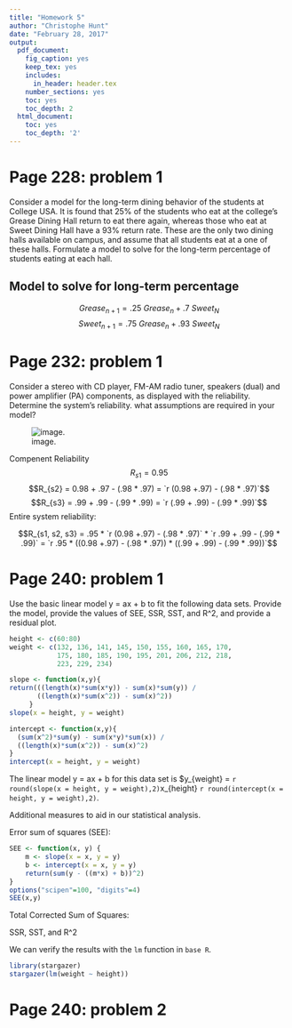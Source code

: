 ```yaml
---
title: "Homework 5"
author: "Christophe Hunt"
date: "February 28, 2017"
output:
  pdf_document:
    fig_caption: yes
    keep_tex: yes
    includes:
      in_header: header.tex
    number_sections: yes
    toc: yes
    toc_depth: 2
  html_document:
    toc: yes
    toc_depth: '2'
---
```


\newpage

# Page 228: problem 1

Consider a model for the long-term dining behavior of the students at College USA. It is found that 25% of the students who eat at the college's Grease Dining Hall return to eat there again, whereas those who eat at Sweet Dining Hall have a 93% return rate. These are the only two dining halls available on campus, and assume that all students eat at a one of these halls. Formulate a model to solve for the long-term percentage of students eating at each hall.


\begin{table}[h]
\centering
\caption{Present - Next State for Dining}
\label{Present - Next State for Dining}
\begin{tabular}{cl|cc|}
\cline{3-4}
 &  & \multicolumn{2}{c|}{NEXT STATE} \\ \cline{3-4} 
\multicolumn{1}{l}{} &  & \multicolumn{1}{l}{Grease Dinning Hall} & \multicolumn{1}{l|}{Sweet Dining Hall} \\ \hline
\multicolumn{1}{|c|}{\multirow{2}{*}{PRESENT STATE}} & Grease Dining Hall & .25 & .75 \\
\multicolumn{1}{|c|}{} & Sweet Dining Hall & .7 & .93 \\ \hline
\end{tabular}
\end{table}

## Model to solve for long-term percentage 
$$Grease_{n+1} = .25~Grease_n + .7~Sweet_N$$
$$Sweet_{n+1} = .75~Grease_n + .93~Sweet_N$$

\newpage

# Page 232: problem 1

Consider a stereo with CD player, FM-AM radio tuner, speakers (dual) and power amplifier (PA) components, as displayed with the reliability. Determine the system's reliability. what assumptions are required in your model?

![image.](https://raw.githubusercontent.com/ChristopheHunt/MSDA---Coursework/master/Data%20609/Homework%205/problem%201.PNG)

Compenent Reliability
$$R_{s1} = 0.95$$
$$R_{s2} = 0.98 + .97 - (.98 * .97) = `r (0.98 +.97) - (.98 * .97)`$$
$$R_{s3} = .99 + .99 - (.99 * .99) = `r (.99 + .99) - (.99 * .99)`$$
Entire system reliability:

$$R_{s1, s2, s3} = .95 * `r (0.98 +.97) - (.98 * .97)` * `r .99 + .99 - (.99 * .99)` = `r .95 * ((0.98 +.97) - (.98 * .97)) * ((.99 + .99) - (.99 * .99))`$$


# Page 240: problem 1

Use the basic linear model y = ax + b to fit the following data sets. Provide the model, provide the values of SEE, SSR, SST, and R^2, and provide a residual plot.

```r
height <- c(60:80)
weight <- c(132, 136, 141, 145, 150, 155, 160, 165, 170, 
            175, 180, 185, 190, 195, 201, 206, 212, 218, 
            223, 229, 234)
```

```r
slope <- function(x,y){
return(((length(x)*sum(x*y)) - sum(x)*sum(y)) / 
       ((length(x)*sum(x^2)) - sum(x)^2))
     }
slope(x = height, y = weight)
```

```r
intercept <- function(x,y){
  (sum(x^2)*sum(y) - sum(x*y)*sum(x)) /
  ((length(x)*sum(x^2)) - sum(x)^2)
}
intercept(x = height, y = weight)
```

The linear model y = ax + b for this data set is $y_{weight} = `r round(slope(x = height, y = weight),2)`x_{height} `r round(intercept(x = height, y = weight),2)`.

Additional measures to aid in our statistical analysis. 

Error sum of squares (SEE): 
```r
SEE <- function(x, y) {
    m <- slope(x = x, y = y)
    b <- intercept(x = x, y = y)
    return(sum(y - ((m*x) + b))^2)
}
options("scipen"=100, "digits"=4)
SEE(x,y)
```

Total Corrected Sum of Squares:

SSR, SST, and R^2

We can verify the results with the `lm` function in `base R`.

```r
library(stargazer)
stargazer(lm(weight ~ height))
```

# Page 240: problem 2


